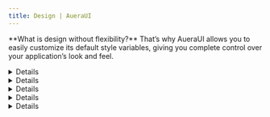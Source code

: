 ```yaml
---
title: Design | AueraUI
---
```


<DetailCard description="A guide on customizing AueraUI styles and Tailwind config to fit your app's design." />

<p className="text px-3">
**What is design without flexibility?** That’s why AueraUI allows you to easily customize its default style variables, 
giving you complete control over your application’s look and feel.
</p>

<Details id='customizing'>
<HeaderLabel id="customizing">Customizing</HeaderLabel>
<p className="text">Basically, there are two ways to customize AueraUI components: one gives you full control,
 and the other is the more traditional approach.</p>
</Details>

<Details id='basic-approach'>
 <HeaderLabel id="basic-approach" as='h3'>Basic approach</HeaderLabel>
 <p className="text">This approach utilizes <CodeTag>className</CodeTag> or inline styles for a straightforward, 
 customizable solution to modify components.</p>
 <p className="text">
 Let's override the default styles of the <TabLink to='/docs/components/button' label='Button' /> component.
 </p>
 <CodeBlock lg='tsx' fileName='App.tsx' code={`import { Button, Stack } from "auera-ui";

  return (
    <Stack>
     <Button 
      className="relative rounded-full hover:-translate-y-1 px-12 transition-transform shadow-[var(--auera-blue-900)_0px_6px_0px_inset,_rgba(9,11,11,0.1)_0px_-6px_10px_0px,_rgba(9,11,11,0.1)_0px_1px_2px_0px]" 
     >
      Click me
     </Button>
    </Stack>
  )
}
 `} />

<Card>
<Stack>
<Button size='lg' 
 className="relative rounded-full 
 hover:-translate-y-1 px-12 transition-transform 
 shadow-[var(--auera-blue-900)_0px_6px_0px_inset,_rgba(9,11,11,0.1)_0px_-6px_10px_0px,_rgba(9,11,11,0.1)_0px_1px_2px_0px]"
 >
 Click me
 </Button>
</Stack>
</Card>
</Details>


<Details id="advanced-approach">
   <HeaderLabel id="advanced-approach" as='h3'>Advanced Approach</HeaderLabel>
 <p className="text">
   This approach provides full control over component styles by ejecting default styles using AueraUI CLI. 
   It allows you to modify or replace the underlying styles directly to achieve a completely custom design.
 </p>
</Details>

<Details id="cli">
   <HeaderLabel id="cli">CLI</HeaderLabel>
  <p className="text">
  AueraUI comes with a CLI tool which provides an easy way to customize styles and configuration.
  Use the <CodeTag>eject</CodeTag> command to access and modify default styles or Tailwind's extended configuration.
  </p>
</Details>


<Details id="using-the-cli">
  <HeaderLabel id="using-the-cli">How to Use the CLI</HeaderLabel>
   <CLI/>
</Details>

